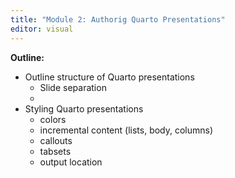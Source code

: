 ```yaml
---
title: "Module 2: Authorig Quarto Presentations"
editor: visual
---
```


__Outline:__

- Outline structure of Quarto presentations
  * Slide separation
  * 
  
- Styling Quarto presentations
  * colors
  * incremental content (lists, body, columns)
  * callouts
  * tabsets
  * output location

